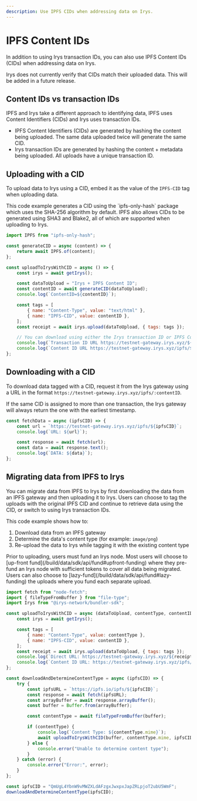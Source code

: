 ```yaml
---
description: Use IPFS CIDs when addressing data on Irys.
---
```



# IPFS Content IDs

In addition to using Irys transaction IDs, you can also use IPFS Content IDs (CIDs) when addressing data on Irys.

<Callout type="info" emoji="ℹ️">
	Irys does not currently verify that CIDs match their uploaded data. This will be added in a future release.
</Callout>

## Content IDs vs transaction IDs

IPFS and Irys take a different approach to identifying data, IPFS uses Content Identifiers (CIDs) and Irys uses transaction IDs.

- IPFS Content Identifiers (CIDs) are generated by hashing the content being uploaded. The same data uploaded twice will generate the same CID.
- Irys transaction IDs are generated by hashing the content + metadata being uploaded. All uploads have a unique transaction ID.

## Uploading with a CID

To upload data to Irys using a CID, embed it as the value of the `IPFS-CID` tag when uploading data.

<Callout type="info" emoji="ℹ️">
	This code example generates a CID using the `ipfs-only-hash` package which uses the SHA-256 algorithm by default. IPFS
	also allows CIDs to be generated using SHA3 and Blake2, all of which are supported when uploading to Irys.
</Callout>

```js
import IPFS from "ipfs-only-hash";

const generateCID = async (content) => {
	return await IPFS.of(content);
};

const uploadToIrysWithCID = async () => {
	const irys = await getIrys();

	const dataToUpload = "Irys + IPFS Content ID";
	const contentID = await generateCID(dataToUpload);
	console.log(`ContentID=${contentID}`);

	const tags = [
		{ name: "Content-Type", value: "text/html" },
		{ name: "IPFS-CID", value: contentID },
	];
	const receipt = await irys.upload(dataToUpload, { tags: tags });

	// You can download using either the Irys transaction ID or IPFS Content ID
	console.log(`Transaction ID URL https://testnet-gateway.irys.xyz/${receipt.id}`);
	console.log(`Content ID URL https://testnet-gateway.irys.xyz/ipfs/${contentID}`);
};
```

## Downloading with a CID

To download data tagged with a CID, request it from the Irys gateway using a URL in the format `https://testnet-gateway.irys.xyz/ipfs/:contentID`.

<Callout type="info" emoji="ℹ️">
	If the same CID is assigned to more than one transaction, the Irys gateway will always return the one with the
	earliest timestamp.
</Callout>

```js
const fetchData = async (ipfsCID) => {
	const url = `https://testnet-gateway.irys.xyz/ipfs/${ipfsCID}`;
	console.log(`URL: ${url}`);

	const response = await fetch(url);
	const data = await response.text();
	console.log(`DATA: ${data}`);
};
```

## Migrating data from IPFS to Irys

You can migrate data from IPFS to Irys by first downloading the data from an IPFS gateway and then uploading it to Irys. Users can choose to tag the uploads with the original IPFS CID and continue to retrieve data using the CID, or switch to using Irys transaction IDs.

This code example shows how to:

1. Download data from an IPFS gateway
2. Determine the data's content type (for example: `image/png`)
3. Re-upload the data to Irys while tagging it with the existing content type

<Callout type="info" emoji="ℹ️">
	Prior to uploading, users must fund an Irys node. Most users will choose to [up-front
	fund](/build/data/sdk/api/fund#upfront-funding) where they pre-fund an Irys node with sufficient tokens to cover all data
	being migrated. Users can also choose to [lazy-fund](/build/data/sdk/api/fund#lazy-funding) the uploads where you fund each
	separate upload.
</Callout>

```js
import fetch from "node-fetch";
import { fileTypeFromBuffer } from "file-type";
import Irys from "@irys-network/bundler-sdk";

const uploadToIrysWithCID = async (dataToUpload, contentType, contentID) => {
	const irys = await getIrys();

	const tags = [
		{ name: "Content-Type", value: contentType },
		{ name: "IPFS-CID", value: contentID },
	];
	const receipt = await irys.upload(dataToUpload, { tags: tags });
	console.log(`Direct URL: https://testnet-gateway.irys.xyz/${receipt.id}`);
	console.log(`Content ID URL: https://testnet-gateway.irys.xyz/ipfs/${contentID}`);
};

const downloadAndDetermineContentType = async (ipfsCID) => {
	try {
		const ipfsURL = `https://ipfs.io/ipfs/${ipfsCID}`;
		const response = await fetch(ipfsURL);
		const arrayBuffer = await response.arrayBuffer();
		const buffer = Buffer.from(arrayBuffer);

		const contentType = await fileTypeFromBuffer(buffer);

		if (contentType) {
			console.log(`Content Type: ${contentType.mime}`);
			await uploadToIrysWithCID(buffer, contentType.mime, ipfsCID);
		} else {
			console.error("Unable to determine content type");
		}
	} catch (error) {
		console.error("Error:", error);
	}
};

const ipfsCID = "QmUgL4YbnW9vMWZXLdAFzgxJwxpxJapZRLpjoT2ubU5WmF";
downloadAndDetermineContentType(ipfsCID);
```
